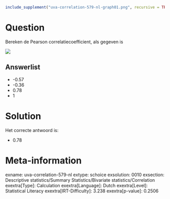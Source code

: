 ```r
include_supplement("uva-correlation-579-nl-graph01.png", recursive = TRUE)
```

Question
========

Bereken de Pearson correlatiecoefficient, als gegeven is


![](uva-correlation-579-nl-graph01.png)

Answerlist
----------

* -0.57
* -0.36
* 0.78
* 1

Solution
========

Het correcte antwoord is: 

* 0.78

Meta-information
================
exname: uva-correlation-579-nl
extype: schoice
exsolution: 0010
exsection: Descriptive statistics/Summary Statistics/Bivariate statistics/Correlation
exextra[Type]: Calculation
exextra[Language]: Dutch
exextra[Level]: Statistical Literacy
exextra[IRT-Difficulty]: 3.238
exextra[p-value]: 0.2506
